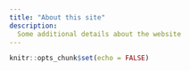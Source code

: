 ```yaml
---
title: "About this site"
description:
  Some additional details about the website
---
```


```r
knitr::opts_chunk$set(echo = FALSE)
```

